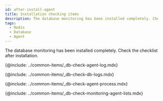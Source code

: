 ```yaml
---
id: after-install-agent
title: Installation checking items
description: The database monitoring has been installed completely. Check the checklist after installation.
tags:
  - Redis
  - Database
  - Agent
---
```


The database monitoring has been installed completely. Check the checklist after installation.

<!-- 에이전트 설치 점검 -->

{@include: ../common-items/_db-check-agent-log.mdx} 

<!-- 로그 확인하기 -->

{@include: ../common-items/_db-check-db-logs.mdx}

<!-- 에이전트 프로세스 확인하기 -->

{@include: ../common-items/_db-check-agent-process.mdx}

<!-- 모니터링 확인하기 -->

{@include: ../common-items/_db-check-monitoring-agent-lists.mdx} 
